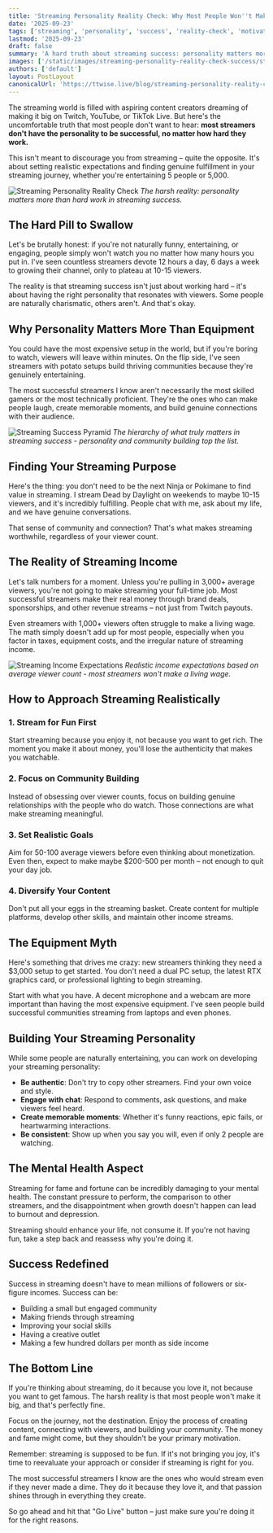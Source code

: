 ```yaml
---
title: 'Streaming Personality Reality Check: Why Most People Won''t Make It Big (2025)'
date: '2025-09-23'
tags: ['streaming', 'personality', 'success', 'reality-check', 'motivation', 'community-building']
lastmod: '2025-09-23'
draft: false
summary: 'A hard truth about streaming success: personality matters more than hard work. Learn why most streamers won''t make it big and how to find fulfillment in streaming regardless of viewer count.'
images: ['/static/images/streaming-personality-reality-check-success/streaming-personality-reality-check-success.png']
authors: ['default']
layout: PostLayout
canonicalUrl: 'https://ttwise.live/blog/streaming-personality-reality-check-success'
---
```


The streaming world is filled with aspiring content creators dreaming of making it big on Twitch, YouTube, or TikTok Live. But here's the uncomfortable truth that most people don't want to hear: **most streamers don't have the personality to be successful, no matter how hard they work.**

This isn't meant to discourage you from streaming – quite the opposite. It's about setting realistic expectations and finding genuine fulfillment in your streaming journey, whether you're entertaining 5 people or 5,000.

![Streaming Personality Reality Check](/static/images/streaming-personality-reality-check-success/streaming-personality-reality-check-success.png)
*The harsh reality: personality matters more than hard work in streaming success.*

## The Hard Pill to Swallow

Let's be brutally honest: if you're not naturally funny, entertaining, or engaging, people simply won't watch you no matter how many hours you put in. I've seen countless streamers devote 12 hours a day, 6 days a week to growing their channel, only to plateau at 10-15 viewers.

The reality is that streaming success isn't just about working hard – it's about having the right personality that resonates with viewers. Some people are naturally charismatic, others aren't. And that's okay.

## Why Personality Matters More Than Equipment

You could have the most expensive setup in the world, but if you're boring to watch, viewers will leave within minutes. On the flip side, I've seen streamers with potato setups build thriving communities because they're genuinely entertaining.

The most successful streamers I know aren't necessarily the most skilled gamers or the most technically proficient. They're the ones who can make people laugh, create memorable moments, and build genuine connections with their audience.

![Streaming Success Pyramid](/static/images/streaming-personality-reality-check-success/streaming-success-pyramid.png)
*The hierarchy of what truly matters in streaming success - personality and community building top the list.*

## Finding Your Streaming Purpose

Here's the thing: you don't need to be the next Ninja or Pokimane to find value in streaming. I stream Dead by Daylight on weekends to maybe 10-15 viewers, and it's incredibly fulfilling. People chat with me, ask about my life, and we have genuine conversations.

That sense of community and connection? That's what makes streaming worthwhile, regardless of your viewer count.

## The Reality of Streaming Income

Let's talk numbers for a moment. Unless you're pulling in 3,000+ average viewers, you're not going to make streaming your full-time job. Most successful streamers make their real money through brand deals, sponsorships, and other revenue streams – not just from Twitch payouts.

Even streamers with 1,000+ viewers often struggle to make a living wage. The math simply doesn't add up for most people, especially when you factor in taxes, equipment costs, and the irregular nature of streaming income.

![Streaming Income Expectations](/static/images/streaming-personality-reality-check-success/streaming-income-chart.png)
*Realistic income expectations based on average viewer count - most streamers won't make a living wage.*

## How to Approach Streaming Realistically

### 1. Stream for Fun First
Start streaming because you enjoy it, not because you want to get rich. The moment you make it about money, you'll lose the authenticity that makes you watchable.

### 2. Focus on Community Building
Instead of obsessing over viewer counts, focus on building genuine relationships with the people who do watch. Those connections are what make streaming meaningful.

### 3. Set Realistic Goals
Aim for 50-100 average viewers before even thinking about monetization. Even then, expect to make maybe $200-500 per month – not enough to quit your day job.

### 4. Diversify Your Content
Don't put all your eggs in the streaming basket. Create content for multiple platforms, develop other skills, and maintain other income streams.

## The Equipment Myth

Here's something that drives me crazy: new streamers thinking they need a $3,000 setup to get started. You don't need a dual PC setup, the latest RTX graphics card, or professional lighting to begin streaming.

Start with what you have. A decent microphone and a webcam are more important than having the most expensive equipment. I've seen people build successful communities streaming from laptops and even phones.

## Building Your Streaming Personality

While some people are naturally entertaining, you can work on developing your streaming personality:

- **Be authentic**: Don't try to copy other streamers. Find your own voice and style.
- **Engage with chat**: Respond to comments, ask questions, and make viewers feel heard.
- **Create memorable moments**: Whether it's funny reactions, epic fails, or heartwarming interactions.
- **Be consistent**: Show up when you say you will, even if only 2 people are watching.

## The Mental Health Aspect

Streaming for fame and fortune can be incredibly damaging to your mental health. The constant pressure to perform, the comparison to other streamers, and the disappointment when growth doesn't happen can lead to burnout and depression.

Streaming should enhance your life, not consume it. If you're not having fun, take a step back and reassess why you're doing it.

## Success Redefined

Success in streaming doesn't have to mean millions of followers or six-figure incomes. Success can be:

- Building a small but engaged community
- Making friends through streaming
- Improving your social skills
- Having a creative outlet
- Making a few hundred dollars per month as side income

## The Bottom Line

If you're thinking about streaming, do it because you love it, not because you want to get famous. The harsh reality is that most people won't make it big, and that's perfectly fine.

Focus on the journey, not the destination. Enjoy the process of creating content, connecting with viewers, and building your community. The money and fame might come, but they shouldn't be your primary motivation.

Remember: streaming is supposed to be fun. If it's not bringing you joy, it's time to reevaluate your approach or consider if streaming is right for you.

The most successful streamers I know are the ones who would stream even if they never made a dime. They do it because they love it, and that passion shines through in everything they create.

So go ahead and hit that "Go Live" button – just make sure you're doing it for the right reasons.
